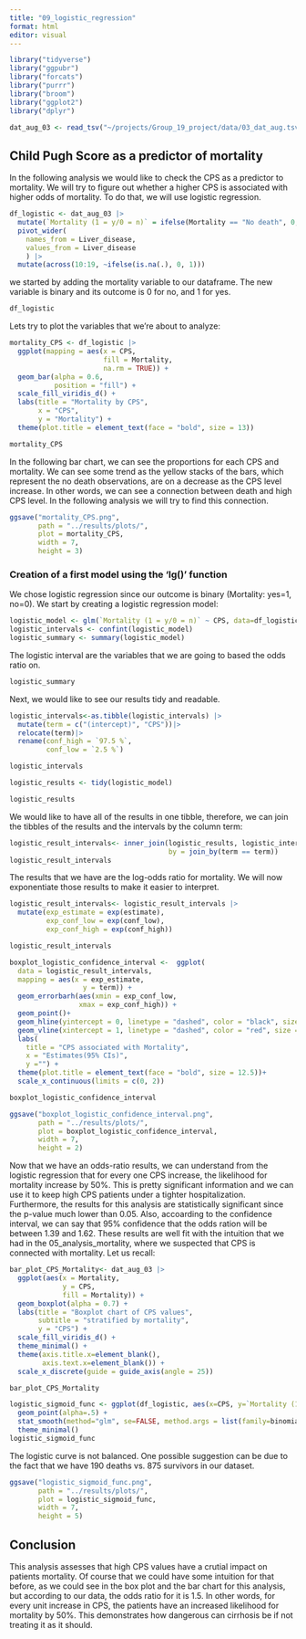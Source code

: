 ```yaml
---
title: "09_logistic_regression"
format: html
editor: visual
---
```


```r
library("tidyverse")
library("ggpubr")
library("forcats")
library("purrr")
library("broom")
library("ggplot2")
library("dplyr")
```

```r
dat_aug_03 <- read_tsv("~/projects/Group_19_project/data/03_dat_aug.tsv")
```

## Child Pugh Score as a predictor of mortality

In the following analysis we would like to check the CPS as a predictor to mortality. We will try to figure out whether a higher CPS is associated with higher odds of mortality. To do that, we will use logistic regression.

```r
df_logistic <- dat_aug_03 |>
  mutate(`Mortality (1 = y/0 = n)` = ifelse(Mortality == "No death", 0, 1)) |> 
  pivot_wider(
    names_from = Liver_disease,
    values_from = Liver_disease
    ) |> 
  mutate(across(10:19, ~ifelse(is.na(.), 0, 1)))
```

we started by adding the mortality variable to our dataframe. The new variable is binary and its outcome is 0 for no, and 1 for yes.

```r
df_logistic
```

Lets try to plot the variables that we're about to analyze:

```r
mortality_CPS <- df_logistic |> 
  ggplot(mapping = aes(x = CPS,
                       fill = Mortality,
                       na.rm = TRUE)) +
  geom_bar(alpha = 0.6,
           position = "fill") +
  scale_fill_viridis_d() +
  labs(title = "Mortality by CPS",
       x = "CPS",
       y = "Mortality") +
  theme(plot.title = element_text(face = "bold", size = 13))

mortality_CPS
```

In the following bar chart, we can see the proportions for each CPS and mortality. We can see some trend as the yellow stacks of the bars, which represent the no death observations, are on a decrease as the CPS level increase. In other words, we can see a connection between death and high CPS level. In the following analysis we will try to find this connection.

```r
ggsave("mortality_CPS.png", 
       path = "../results/plots/",
       plot = mortality_CPS,
       width = 7,
       height = 3)
```

### Creation of a first model using the 'lg()' function

We chose logistic regression since our outcome is binary (Mortality: yes=1, no=0). We start by creating a logistic regression model:

```r
logistic_model <- glm(`Mortality (1 = y/0 = n)` ~ CPS, data=df_logistic, family = "binomial")
logistic_intervals <- confint(logistic_model)
logistic_summary <- summary(logistic_model)
```

The logistic interval are the variables that we are going to based the odds ratio on.

```r
logistic_summary
```

Next, we would like to see our results tidy and readable.

```r
logistic_intervals<-as.tibble(logistic_intervals) |>
  mutate(term = c("(intercept)", "CPS"))|> 
  relocate(term)|>
  rename(conf_high = `97.5 %`,
         conf_low = `2.5 %`)

logistic_intervals
```

```r
logistic_results <- tidy(logistic_model)

logistic_results
```

We would like to have all of the results in one tibble, therefore, we can join the tibbles of the results and the intervals by the column term:

```r
logistic_result_intervals<- inner_join(logistic_results, logistic_intervals, 
                                       by = join_by(term == term))
logistic_result_intervals
```

The results that we have are the log-odds ratio for mortality. We will now exponentiate those results to make it easier to interpret.

```r
logistic_result_intervals<- logistic_result_intervals |>
  mutate(exp_estimate = exp(estimate),
         exp_conf_low = exp(conf_low),
         exp_conf_high = exp(conf_high))

logistic_result_intervals
```

```r
boxplot_logistic_confidence_interval <-  ggplot( 
  data = logistic_result_intervals,
  mapping = aes(x = exp_estimate,
                  y = term)) +
  geom_errorbarh(aes(xmin = exp_conf_low,
                 xmax = exp_conf_high)) +
  geom_point()+
  geom_hline(yintercept = 0, linetype = "dashed", color = "black", size = 0.5) +
  geom_vline(xintercept = 1, linetype = "dashed", color = "red", size = 0.5) +
  labs(
    title = "CPS associated with Mortality",
    x = "Estimates(95% CIs)",
    y ="") +
  theme(plot.title = element_text(face = "bold", size = 12.5))+
  scale_x_continuous(limits = c(0, 2))

boxplot_logistic_confidence_interval

ggsave("boxplot_logistic_confidence_interval.png", 
       path = "../results/plots/",
       plot = boxplot_logistic_confidence_interval,
       width = 7,
       height = 2)
```

Now that we have an odds-ratio results, we can understand from the logistic regression that for every one CPS increase, the likelihood for mortality increase by 50%. This is pretty significant information and we can use it to keep high CPS patients under a tighter hospitalization. Furthermore, the results for this analysis are statistically significant since the p-value much lower than 0.05. Also, accoarding to the confidence interval, we can say that 95% confidence that the odds ration will be between 1.39 and 1.62. These results are well fit with the intuition that we had in the 05_analysis_mortality, where we suspected that CPS is connected with mortality. Let us recall:

```r
bar_plot_CPS_Mortality<- dat_aug_03 |> 
  ggplot(aes(x = Mortality,
             y = CPS,
             fill = Mortality)) +
  geom_boxplot(alpha = 0.7) +
  labs(title = "Boxplot chart of CPS values",
       subtitle = "stratified by mortality",
       y = "CPS") +
  scale_fill_viridis_d() +
  theme_minimal() +
  theme(axis.title.x=element_blank(),
        axis.text.x=element_blank()) +
  scale_x_discrete(guide = guide_axis(angle = 25))

bar_plot_CPS_Mortality

```

```r
logistic_sigmoid_func <- ggplot(df_logistic, aes(x=CPS, y=`Mortality (1 = y/0 = n)`)) + 
  geom_point(alpha=.5) +
  stat_smooth(method="glm", se=FALSE, method.args = list(family=binomial)) + 
  theme_minimal()
logistic_sigmoid_func
```

The logistic curve is not balanced. One possible suggestion can be due to the fact that we have 190 deaths vs. 875 survivors in our dataset.

```r
ggsave("logistic_sigmoid_func.png", 
       path = "../results/plots/",
       plot = logistic_sigmoid_func,
       width = 7,
       height = 5)
```

## Conclusion

This analysis assesses that high CPS values have a crutial impact on patients mortality. Of course that we could have some intuition for that before, as we could see in the box plot and the bar chart for this analysis, but according to our data, the odds ratio for it is 1.5. In other words, for every unit increase in CPS, the patients have an increased likelihood for mortality by 50%. This demonstrates how dangerous can cirrhosis be if not treating it as it should.
